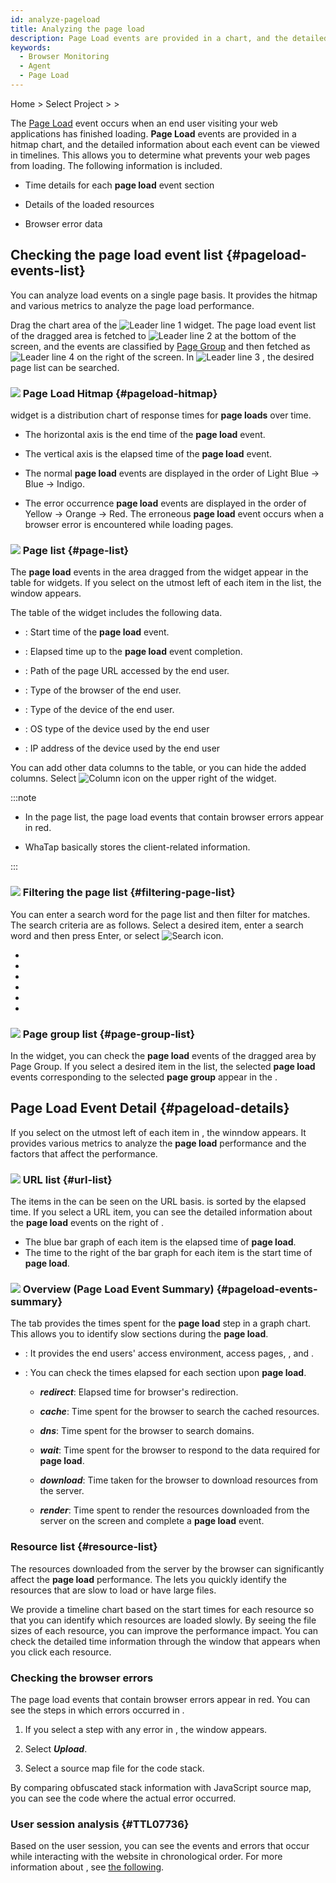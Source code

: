 ```yaml
---
id: analyze-pageload
title: Analyzing the page load
description: Page Load events are provided in a chart, and the detailed information about events can be analyzed.
keywords:
  - Browser Monitoring
  - Agent
  - Page Load
---
```


Home &gt; Select Project &gt; <Cmdname sid="analysis" className="uitext" /> &gt; <Cmdname sid="rumPageLoadHitmap" className="uitext" />

The [Page Load](before-starting#load-page) event occurs when an end user visiting your web applications has finished loading. <b>Page Load</b> events are provided in a hitmap chart, and the detailed information about each event can be viewed in timelines. This allows you to determine what prevents your web pages from loading. The following information is included.

- Time details for each **page load** event section

- Details of the loaded resources

- Browser error data

## Checking the page load event list {#pageload-events-list}

You can analyze load events on a single page basis. It provides the hitmap and various metrics to analyze the page load performance.

<ImgLang img='browser-user-action-hitmap.png' desc='user-action-hitmap' />

Drag the chart area of the ![Leader line 1](/img/number-01.png) <Cmdname sid="rumPageLoadHitmap" className="uitext" /> widget. The page load event list of the dragged area is fetched to ![Leader line 2](/img/number-02.png) <Cmdname sid="page" className="uitext" /> <Cmdname sid="list" className="uitext" /> at the bottom of the screen, and the events are classified by [Page Group](before-starting#page-group) and then fetched as ![Leader line 4](/img/number-04.png) <Cmdname sid="page_group" className="uitext" /> <Cmdname sid="list" className="uitext" /> on the right of the screen. In ![Leader line 3](/img/number-03.png) <Cmdname sid="page_url" className="uitext" />, the desired page list can be searched.


### ![](/img/number-01.png) Page Load Hitmap {#pageload-hitmap}

<Cmdname sid="rumPageLoadHitmap" className="uitext" /> widget is a distribution chart of response times for <b>page loads</b> over time.

- The horizontal axis is the end time of the <b>page load</b> event.

- The vertical axis is the elapsed time of the <b>page load</b> event.

- The normal <b>page load</b> events are displayed in the order of <span class='lowfg'>Light Blue</span> → <span class='normal'>Blue</span> → <span class='highfg'>Indigo</span>.

- The error occurrence <b>page load</b> events are displayed in the order of <span class='logwr'>Yellow</span> → <span class='slow'>Orange</span> → <span class='vslow'>Red</span>. The erroneous <b>page load</b> event occurs when a browser error is encountered while loading pages.

### ![](/img/number-02.png) Page list {#page-list}

The <b>page load</b> events in the area dragged from the <Cmdname sid="rumPageLoadHitmap" className="uitext" /> widget appear in the table for <Cmdname sid="page" className="uitext" /> <Cmdname sid="list" className="uitext" /> widgets. If you select <LinkImage img="ico-detail-view.svg" className="ico" desc="detailed view icon" /> on the utmost left of each item in the list, the <Cmdname sid="page_load" className="uitext" /> <Cmdname sid="detail" className="uitext" /> window appears.

The table of the <Cmdname sid="page" className="uitext" /> <Cmdname sid="list" className="uitext" /> widget includes the following data.

- <Cmdname sid="start_time" className="uitext" />: Start time of the <b>page load</b> event.

- <Cmdname sid="elapsed" className="uitext" />: Elapsed time up to the <b>page load</b> event completion.

- <Cmdname sid="page_url" className="uitext" />: Path of the page URL accessed by the end user.

- <Cmdname sid="browser" className="uitext" />: Type of the browser of the end user.

- <Cmdname sid="device" className="uitext" />: Type of the device of the end user.

- <Cmdname sid="os" className="uitext" />: OS type of the device used by the end user

- <Cmdname sid="client_ip" className="uitext" />: IP address of the device used by the end user

You can add other data columns to the table, or you can hide the added columns. Select ![Column icon](/img/ico-column.svg) on the upper right of the <Cmdname sid="page" className="uitext" /> <Cmdname sid="list" className="uitext" /> widget.

:::note

- In the page list, the page load events that contain browser errors appear in red.

- WhaTap basically stores the client-related information.

:::

### ![](/img/number-03.png) Filtering the page list {#filtering-page-list}

You can enter a search word for the page list and then filter for matches. The search criteria are as follows. Select a desired item, enter a search word and then press Enter, or select ![Search icon](/img/ico-search.svg).

- <Cmdname sid="page_url" className="uitext" />

- <Cmdname sid="browser" className="uitext" />

- <Cmdname sid="device" className="uitext" />

- <Cmdname sid="os" className="uitext" />

- <Cmdname sid="client_ip" className="uitext" />

- <Cmdname sid="user_id" className="uitext" />

### ![](/img/number-04.png) Page group list {#page-group-list}

In the <Cmdname sid="rumPageLoadHitmap" className="uitext" /> widget, you can check the <b>page load</b> events of the dragged area by <Link to="before-starting#page-group">Page Group</Link>. If you select a desired item in the list, the selected <b>page load</b> events corresponding to the selected <b>page group</b> appear in the <Cmdname sid="page" className="uitext" /> <Cmdname sid="list" className="uitext" />.

## Page Load Event Detail {#pageload-details}

If you select <LinkImage img="ico-detail-view.svg" className="ico" desc="detailed view icon" /> on the utmost left of each item in <Cmdname sid="page" className="uitext" /> <Cmdname sid="list" className="uitext" />, the <Cmdname sid="page_load" className="uitext" /> <Cmdname sid="detail" className="uitext" /> winndow appears. It provides various metrics to analyze the <b>page load</b> performance and the factors that affect the performance.

### ![](/img/number-01.png) URL list {#url-list}

The items in the <Cmdname sid="page" className="uitext" /> <Cmdname sid="list" className="uitext" /> can be seen on the URL basis. <Cmdname sid="url_list" className="uitext" /> is sorted by the elapsed time. If you select a URL item, you can see the detailed information about the <b>page load</b> events on the right of <LinkImage img="number-02.png" className="ico" desc="number 2" />.

- The blue bar graph of each item is the elapsed time of <b>page load</b>.
- The time to the right of the bar graph for each item is the start time of <b>page load</b>.

### ![](/img/number-02.png) Overview (Page Load Event Summary) {#pageload-events-summary}

The <Cmdname sid="summary" className="uitext" /> tab provides the times spent for the <b>page load</b> step in a graph chart. This allows you to identify slow sections during the <b>page load</b>.

- <Cmdname sid="page" className="uitext" /> <Cmdname sid="info" className="uitext" />: It provides the end users' access environment, access pages, <Cmdname sid="user_id" className="uitext" />, and <Cmdname sid="session_id" className="uitext" />.

- <Cmdname sid="page_load_timing" className="uitext" /> <Cmdname sid="info" className="uitext" />: You can check the times elapsed for each section upon <b>page load</b>.

  - **_redirect_**: Elapsed time for browser's redirection.

  - **_cache_**: Time spent for the browser to search the cached resources.

  - **_dns_**: Time spent for the browser to search domains.

  - **_wait_**: Time spent for the browser to respond to the data required for <b>page load</b>.

  - **_download_**: Time taken for the browser to download resources from the server.

  - **_render_**: Time spent to render the resources downloaded from the server on the screen and complete a <b>page load</b> event.

### Resource list {#resource-list}

The resources downloaded from the server by the browser can significantly affect the <b>page load</b> performance. The <Cmdname sid="resource" className="uitext" /> <Cmdname sid="list" className="uitext" /> lets you quickly identify the resources that are slow to load or have large files.

We provide a timeline chart based on the start times for each resource so that you can identify which resources are loaded slowly. By seeing the file sizes of each resource, you can improve the performance impact. You can check the detailed time information through the <Cmdname sid="resource" className="uitext" /> <Cmdname sid="detail" className="uitext" /> window that appears when you click each resource.

### Checking the browser errors

The page load events that contain browser errors appear in red. You can see the steps in which errors occurred in <Cmdname sid="resource" className="uitext" /> <Cmdname sid="list" className="uitext" />.

1. If you select a step with any error in <Cmdname sid="resource" className="uitext" /> <Cmdname sid="list" className="uitext" />, the <Cmdname sid="exception_stack" className="uitext" /> window appears.

2. Select **_Upload_**.

3. Select a source map file for the code stack.

By comparing obfuscated stack information with JavaScript source map, you can see the code where the actual error occurred.

### User session analysis {#TTL07736}

Based on the user session, you can see the events and errors that occur while interacting with the website in chronological order. For more information about <Cmdname sid="TTL07736" className="uitext" />, see [the following](user-session-log-search#analysisusersession).


<Sessionreplay />
